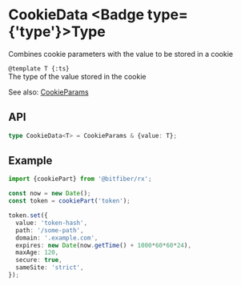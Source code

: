 
# CookieData <Badge type={'type'}>Type</Badge>

Combines cookie parameters with the value to be stored in a cookie

`@template T {:ts}`  
The type of the value stored in the cookie

See also: [CookieParams](/sources/reference/cookieParams)

## API

```ts copy
type CookieData<T> = CookieParams & {value: T};
```

## Example

```ts copy
import {cookiePart} from '@bitfiber/rx';

const now = new Date();
const token = cookiePart('token');

token.set({
  value: 'token-hash',
  path: '/some-path',
  domain: '.example.com',
  expires: new Date(now.getTime() + 1000*60*60*24),
  maxAge: 120,
  secure: true,
  sameSite: 'strict',
});
```
